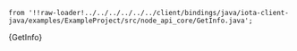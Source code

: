     from '!!raw-loader!../../../../../../client/bindings/java/iota-client-java/examples/ExampleProject/src/node_api_core/GetInfo.java';

<CodeBlock className="language-java">
    {GetInfo}
</CodeBlock>